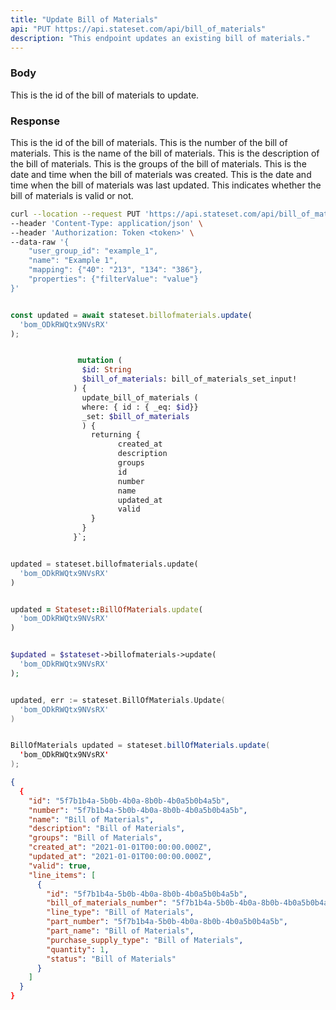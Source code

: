 ```yaml
---
title: "Update Bill of Materials"
api: "PUT https://api.stateset.com/api/bill_of_materials"
description: "This endpoint updates an existing bill of materials."
---
```


### Body

<ParamField body="id" type="string">
  This is the id of the bill of materials to update.
</ParamField>

### Response

<ResponseField name="id" type="string">
  This is the id of the bill of materials.
</ResponseField>

<ResponseField name="number" type="string">
  This is the number of the bill of materials.
</ResponseField>

<ResponseField name="name" type="string">
  This is the name of the bill of materials.
</ResponseField>

<ResponseField name="description" type="string">
  This is the description of the bill of materials.
</ResponseField>

<ResponseField name="groups" type="string">
  This is the groups of the bill of materials.
</ResponseField>

<ResponseField name="created_at" type="string">
  This is the date and time when the bill of materials was created.
</ResponseField>

<ResponseField name="updated_at" type="string">
  This is the date and time when the bill of materials was last updated.
</ResponseField>

<ResponseField name="valid" type="boolean">
  This indicates whether the bill of materials is valid or not.
</ResponseField>

<RequestExample>

```bash cURL
curl --location --request PUT 'https://api.stateset.com/api/bill_of_materials' \
--header 'Content-Type: application/json' \
--header 'Authorization: Token <token>' \
--data-raw '{
    "user_group_id": "example_1",
    "name": "Example 1",
    "mapping": {"40": "213", "134": "386"},
    "properties": {"filterValue": "value"}
}'
```

```javascript Node.js

const updated = await stateset.billofmaterials.update(
  'bom_ODkRWQtx9NVsRX'
);

```

```graphQL GraphQL

               mutation (
                $id: String
                $bill_of_materials: bill_of_materials_set_input!
              ) {
                update_bill_of_materials (
                where: { id : { _eq: $id}}
                _set: $bill_of_materials
                ) {
                  returning {
                        created_at
                        description
                        groups
                        id
                        number
                        name
                        updated_at
                        valid
                  }
                }
              }`;
```


```python Python

updated = stateset.billofmaterials.update(
  'bom_ODkRWQtx9NVsRX'
)

```

```ruby Ruby

updated = Stateset::BillOfMaterials.update(
  'bom_ODkRWQtx9NVsRX'
)

```

```php PHP

$updated = $stateset->billofmaterials->update(
  'bom_ODkRWQtx9NVsRX'
);

```

```go Go

updated, err := stateset.BillOfMaterials.Update(
  'bom_ODkRWQtx9NVsRX'
)

```

```java Java

BillOfMaterials updated = stateset.billOfMaterials.update(
  'bom_ODkRWQtx9NVsRX'
);

```

</RequestExample>

<ResponseExample>

```json Response
{
  {
    "id": "5f7b1b4a-5b0b-4b0a-8b0b-4b0a5b0b4a5b",
    "number": "5f7b1b4a-5b0b-4b0a-8b0b-4b0a5b0b4a5b",
    "name": "Bill of Materials",
    "description": "Bill of Materials",
    "groups": "Bill of Materials",
    "created_at": "2021-01-01T00:00:00.000Z",
    "updated_at": "2021-01-01T00:00:00.000Z",
    "valid": true,
    "line_items": [
      {
        "id": "5f7b1b4a-5b0b-4b0a-8b0b-4b0a5b0b4a5b",
        "bill_of_materials_number": "5f7b1b4a-5b0b-4b0a-8b0b-4b0a5b0b4a5b",
        "line_type": "Bill of Materials",
        "part_number": "5f7b1b4a-5b0b-4b0a-8b0b-4b0a5b0b4a5b",
        "part_name": "Bill of Materials",
        "purchase_supply_type": "Bill of Materials",
        "quantity": 1,
        "status": "Bill of Materials"
      }
    ]
  }
}
```

</ResponseExample>
